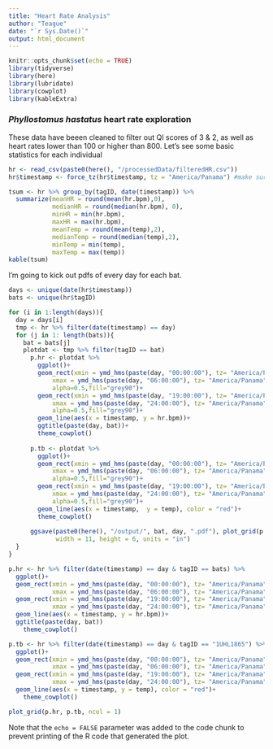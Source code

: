 ```yaml
---
title: "Heart Rate Analysis"
author: "Teague"
date: "`r Sys.Date()`"
output: html_document
---
```


```r
knitr::opts_chunk$set(echo = TRUE)
library(tidyverse)
library(here)
library(lubridate)
library(cowplot)
library(kableExtra)
```

### <i>Phyllostomus hastatus </i> heart rate exploration

These data have beeen cleaned to filter out QI scores of 3 & 2, as well as heart rates lower than 100 or higher than 800. Let's see some basic statistics for each individual

```r
hr <- read_csv(paste0(here(), "/processedData/filteredHR.csv"))
hr$timestamp <- force_tz(hr$timestamp, tz = "America/Panama") #make sure that the time zone is set correctly. These data should be recorded in EST and were read in at UTC. force_tz resets the time zone. If with_tz were used it would re-project the time into EST from UTC (so subtract 5 hours).

tsum <- hr %>% group_by(tagID, date(timestamp)) %>%
  summarize(meanHR = round(mean(hr.bpm),0),
            medianHR = round(median(hr.bpm), 0),
            minHR = min(hr.bpm),
            maxHR = max(hr.bpm),
            meanTemp = round(mean(temp),2),
            medianTemp = round(median(temp),2),
            minTemp = min(temp),
            maxTemp = max(temp))
kable(tsum)

```




I'm going to kick out pdfs of every day for each bat.
```r
days <- unique(date(hr$timestamp))
bats <- unique(hr$tagID)

for (i in 1:length(days)){
  day = days[i]
  tmp <- hr %>% filter(date(timestamp) == day)
  for (j in 1: length(bats)){
    bat = bats[j]
    plotdat <- tmp %>% filter(tagID == bat)
      p.hr <- plotdat %>% 
        ggplot()+
        geom_rect(xmin = ymd_hms(paste(day, "00:00:00"), tz= "America/Panama"),
            xmax = ymd_hms(paste(day, "06:00:00"), tz= "America/Panama"), ymin=-Inf, ymax=Inf,
            alpha=0.5,fill="grey90")+
        geom_rect(xmin = ymd_hms(paste(day, "19:00:00"), tz= "America/Panama"),
            xmax = ymd_hms(paste(day, "24:00:00"), tz= "America/Panama"), ymin=-Inf, ymax=Inf,
            alpha=0.5,fill="grey90")+
        geom_line(aes(x = timestamp, y = hr.bpm))+
        ggtitle(paste(day, bat))+
        theme_cowplot()
      
      p.tb <- plotdat %>% 
        ggplot()+
        geom_rect(xmin = ymd_hms(paste(day, "00:00:00"), tz= "America/Panama"),
            xmax = ymd_hms(paste(day, "06:00:00"), tz= "America/Panama"), ymin=-Inf, ymax=Inf,
            alpha=0.5,fill="grey90")+
        geom_rect(xmin = ymd_hms(paste(day, "19:00:00"), tz= "America/Panama"),
            xmax = ymd_hms(paste(day, "24:00:00"), tz= "America/Panama"), ymin=-Inf, ymax=Inf,
            alpha=0.5,fill="grey90")+
        geom_line(aes(x = timestamp,  y = temp), color = "red")+
        theme_cowplot()
      
      ggsave(paste0(here(), "/output/", bat, day, ".pdf"), plot_grid(p.hr, p.tb, ncol = 1), 
             width = 11, height = 6, units = "in")
  }
}

p.hr <- hr %>% filter(date(timestamp) == day & tagID == bats) %>% 
  ggplot()+
  geom_rect(xmin = ymd_hms(paste(day, "00:00:00"), tz= "America/Panama"),
            xmax = ymd_hms(paste(day, "06:00:00"), tz= "America/Panama"), ymin=-Inf, ymax=Inf, alpha=0.5,fill="grey90")+
  geom_rect(xmin = ymd_hms(paste(day, "19:00:00"), tz= "America/Panama"),
            xmax = ymd_hms(paste(day, "24:00:00"), tz= "America/Panama"), ymin=-Inf, ymax=Inf, alpha=0.5,fill="grey90")+
  geom_line(aes(x = timestamp, y = hr.bpm))+
  ggtitle(paste(day, bat))
    theme_cowplot()

p.tb <- hr %>% filter(date(timestamp) == day & tagID == "1UHL1865") %>% 
  ggplot()+
  geom_rect(xmin = ymd_hms(paste(day, "00:00:00"), tz= "America/Panama"),
            xmax = ymd_hms(paste(day, "06:00:00"), tz= "America/Panama"), ymin=-Inf, ymax=Inf, alpha=0.5,fill="grey90")+
  geom_rect(xmin = ymd_hms(paste(day, "19:00:00"), tz= "America/Panama"),
            xmax = ymd_hms(paste(day, "24:00:00"), tz= "America/Panama"), ymin=-Inf, ymax=Inf, alpha=0.5,fill="grey90")+
  geom_line(aes(x = timestamp, y = temp), color = "red")+
    theme_cowplot()

plot_grid(p.hr, p.tb, ncol = 1)

```

Note that the `echo = FALSE` parameter was added to the code chunk to prevent printing of the R code that generated the plot.
